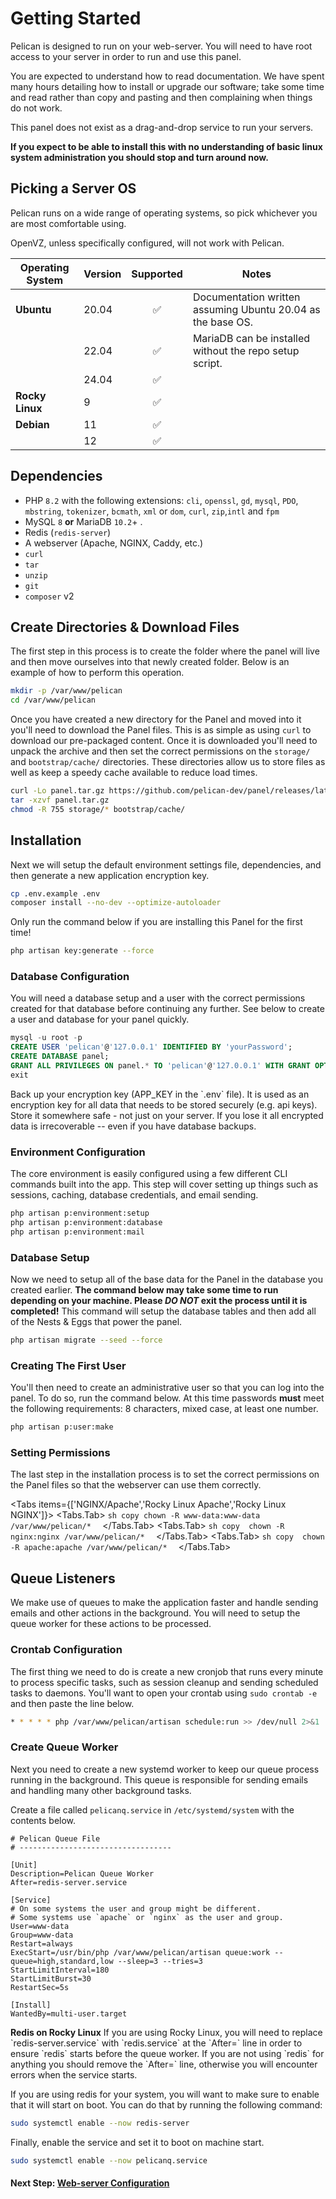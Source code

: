 
# Getting Started

Pelican is designed to run on your web-server. You will need to have root access to your server in order to run and use this panel.

You are expected to understand how to read documentation. We have spent many hours detailing how to install or upgrade our
software; take some time and read rather than copy and pasting and then complaining when things do not work. 

This panel does not exist as a drag-and-drop service to run your servers.

**If you expect to be able to install this with no understanding
of basic linux system administration you should stop and turn around now.**

## Picking a Server OS

Pelican runs on a wide range of operating systems, so pick whichever you are most comfortable using.

<Callout>
OpenVZ, unless specifically configured, will not work with Pelican.  
</Callout>

| Operating System | Version |     Supported      | Notes                                                       |
|------------------|---------|:------------------:|-------------------------------------------------------------|
| **Ubuntu**       | 20.04   |         ✅︎         | Documentation written assuming Ubuntu 20.04 as the base OS. |
|                  | 22.04   |         ✅︎         |     MariaDB can be installed without the repo setup script. |
|                  | 24.04   |         ✅︎         |                                                             |
| **Rocky Linux**  | 9       |         ✅︎         |                                                             |
| **Debian**       | 11      |         ✅︎         |                                                             |
|                  | 12      |         ✅︎         |                                                             |
## Dependencies

* PHP `8.2` with the following extensions: `cli`, `openssl`, `gd`, `mysql`, `PDO`, `mbstring`, `tokenizer`, `bcmath`, `xml` or `dom`, `curl`, `zip`,`intl` and `fpm`
* MySQL `8` **or** MariaDB `10.2`+ .
* Redis (`redis-server`)
* A webserver (Apache, NGINX, Caddy, etc.)
* `curl`
* `tar`
* `unzip`
* `git`
* `composer` v2

## Create Directories & Download Files

The first step in this process is to create the folder where the panel will live and then move ourselves into that
newly created folder. Below is an example of how to perform this operation.

```sh copy
mkdir -p /var/www/pelican
cd /var/www/pelican
```

Once you have created a new directory for the Panel and moved into it you'll need to download the Panel files. This
is as simple as using `curl` to download our pre-packaged content. Once it is downloaded you'll need to unpack the archive
and then set the correct permissions on the `storage/` and `bootstrap/cache/` directories. These directories
allow us to store files as well as keep a speedy cache available to reduce load times.

```sh copy
curl -Lo panel.tar.gz https://github.com/pelican-dev/panel/releases/latest/download/panel.tar.gz
tar -xzvf panel.tar.gz
chmod -R 755 storage/* bootstrap/cache/
```

## Installation

Next we will setup the default environment settings file, dependencies, and then generate a new application encryption key.

```sh copy
cp .env.example .env
composer install --no-dev --optimize-autoloader
```

<Callout type="error">

Only run the command below if you are installing this Panel for the first time!
```sh copy
php artisan key:generate --force
```
</Callout>

### Database Configuration 

You will need a database setup and a user with the correct permissions created for that database before continuing any further. 
See below to create a user and database for your panel quickly.

```sql {2} /yourPassword/
mysql -u root -p
CREATE USER 'pelican'@'127.0.0.1' IDENTIFIED BY 'yourPassword';
CREATE DATABASE panel;
GRANT ALL PRIVILEGES ON panel.* TO 'pelican'@'127.0.0.1' WITH GRANT OPTION;
exit
```

<Callout type="error">
Back up your encryption key (APP_KEY in the `.env` file). It is used as an encryption key for all data that needs to be stored securely (e.g. api keys).
Store it somewhere safe - not just on your server. If you lose it all encrypted data is irrecoverable -- even if you have database backups.
</Callout>

### Environment Configuration

The core environment is easily configured using a few different CLI commands built into the app. This step
will cover setting up things such as sessions, caching, database credentials, and email sending.

``` sh
php artisan p:environment:setup
php artisan p:environment:database
php artisan p:environment:mail
```

### Database Setup

Now we need to setup all of the base data for the Panel in the database you created earlier. **The command below
may take some time to run depending on your machine. Please _DO NOT_ exit the process until it is completed!** This
command will setup the database tables and then add all of the Nests & Eggs that power the panel.

``` sh copy
php artisan migrate --seed --force
```

### Creating The First User

You'll then need to create an administrative user so that you can log into the panel. To do so, run the command below.
At this time passwords **must** meet the following requirements: 8 characters, mixed case, at least one number.

```sh copy
php artisan p:user:make
```

### Setting Permissions

The last step in the installation process is to set the correct permissions on the Panel files so that the webserver can
use them correctly.

<Tabs items={['NGINX/Apache','Rocky Linux Apache','Rocky Linux NGINX']}>
    <Tabs.Tab>
    ```sh copy
    chown -R www-data:www-data /var/www/pelican/* 
    ```
    </Tabs.Tab>
    <Tabs.Tab>
    ```sh copy 
    chown -R nginx:nginx /var/www/pelican/* 
    ```
    </Tabs.Tab>
    <Tabs.Tab>
    ```sh copy 
    chown -R apache:apache /var/www/pelican/* 
    ```
    </Tabs.Tab>
</Tabs>

## Queue Listeners

We make use of queues to make the application faster and handle sending emails and other actions in the background.
You will need to setup the queue worker for these actions to be processed.

### Crontab Configuration

The first thing we need to do is create a new cronjob that runs every minute to process specific tasks, such
as session cleanup and sending scheduled tasks to daemons. You'll want to open your crontab using `sudo crontab -e` and
then paste the line below.

```sh copy
* * * * * php /var/www/pelican/artisan schedule:run >> /dev/null 2>&1
```

### Create Queue Worker

Next you need to create a new systemd worker to keep our queue process running in the background. This queue is responsible
for sending emails and handling many other background tasks.

Create a file called `pelicanq.service` in `/etc/systemd/system` with the contents below.

```text filename="/etc/systemd/system/pelicanq.service" copy
# Pelican Queue File
# ----------------------------------

[Unit]
Description=Pelican Queue Worker
After=redis-server.service

[Service]
# On some systems the user and group might be different.
# Some systems use `apache` or `nginx` as the user and group.
User=www-data
Group=www-data
Restart=always
ExecStart=/usr/bin/php /var/www/pelican/artisan queue:work --queue=high,standard,low --sleep=3 --tries=3
StartLimitInterval=180
StartLimitBurst=30
RestartSec=5s

[Install]
WantedBy=multi-user.target
```

<Callout type="info">
<b>Redis on Rocky Linux</b>  
If you are using Rocky Linux, you will need to replace `redis-server.service` with `redis.service` at the `After=` line in order to ensure `redis` starts before the queue worker.
</Callout>

<Callout type="info">
If you are not using `redis` for anything you should remove the `After=` line, otherwise you will encounter errors
when the service starts.
</Callout>

If you are using redis for your system, you will want to make sure to enable that it will start on boot. You can do that by running the following command:

```sh
sudo systemctl enable --now redis-server
```

Finally, enable the service and set it to boot on machine start.

``` sh
sudo systemctl enable --now pelicanq.service
```

#### Next Step: [Web-server Configuration](./webserver_configuration)